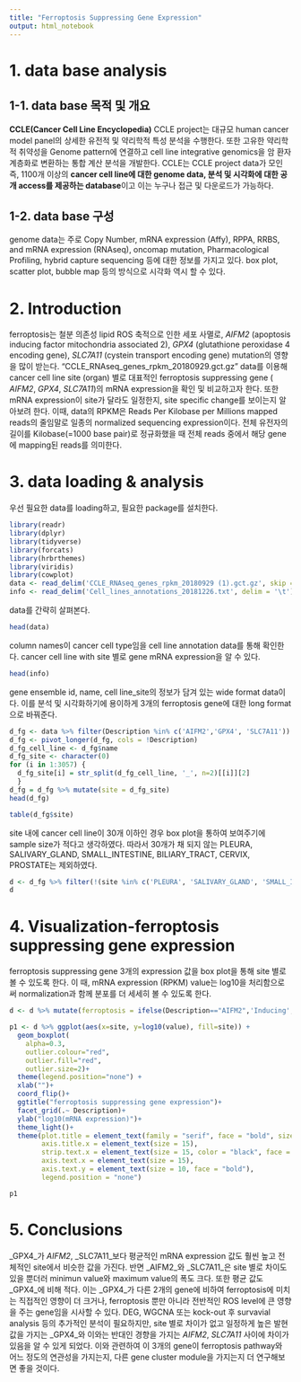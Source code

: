 ```yaml
---
title: "Ferroptosis Suppressing Gene Expression"
output: html_notebook
---
```

# 1. data base analysis
## 1-1. data base 목적 및 개요
**CCLE(Cancer Cell Line Encyclopedia)**
CCLE project는 대규모 human cancer model panel의 상세한 유전적 및 약리학적 특성 분석을 수행한다. 또한   고유한 약리학적 취약성을 Genome pattern에 연결하고 cell line integrative genomics을 암 환자 계층화로 변환하는 통합 계산 분석을 개발한다. CCLE는  CCLE project data가 모인 즉, 1100개 이상의 **cancer cell line에 대한 genome data, 분석 및 시각화에 대한 공개 access를 제공하는 database**이고 이는 누구나 접근 및 다운로드가 가능하다.

## 1-2. data base 구성
genome data는 주로 Copy Number, mRNA expression (Affy), RPPA, RRBS, and mRNA expression (RNAseq), oncomap mutation, Pharmacological Profiling, hybrid  capture sequencing 등에 대한 정보를 가지고 있다. box plot, scatter plot, bubble map 등의 방식으로 시각화 역시 할 수 있다. 

# 2. Introduction
ferroptosis는 철분 의존성 lipid ROS 축적으로 인한 세포 사멸로, _AIFM2_ (apoptosis inducing factor mitochondria associated 2), _GPX4_ (glutathione peroxidase 4 encoding gene), _SLC7A11_ (cystein transport encoding gene) mutation의 영향을 많이 받는다. "CCLE_RNAseq_genes_rpkm_20180929.gct.gz" data를 이용해 cancer cell line site (organ) 별로 대표적인 ferroptosis suppressing gene ( _AIFM2_, _GPX4_, _SLC7A11_)의 mRNA expression을 확인 및 비교하고자 한다. 또한 mRNA expression이 site가 달라도 일정한지, site specific change를 보이는지 알아보려 한다. 
이때, data의 RPKM은 Reads Per Kilobase per Millions mapped reads의 줄임말로 일종의 normalized sequencing expression이다. 전체 유전자의 길이를 Kilobase(=1000 base pair)로 정규화했을 때 전체 reads 중에서 해당 gene에 mapping된 reads를 의미한다. 

# 3. data loading & analysis
우선 필요한 data를 loading하고, 필요한 package를 설치한다.
```r
library(readr)
library(dplyr)
library(tidyverse)
library(forcats)
library(hrbrthemes)
library(viridis)
library(cowplot)
data <- read_delim('CCLE_RNAseq_genes_rpkm_20180929 (1).gct.gz', skip = 2, delim = '\t')
info <- read_delim('Cell_lines_annotations_20181226.txt', delim = '\t')
```
data를 간략히 살펴본다.
```r
head(data)
```
column names이 cancer cell type임을 cell line annotation data를 통해 확인한다. cancer cell line with site 별로 gene mRNA expression을 알 수 있다.
```r
head(info)
```
gene ensemble id, name, cell line_site의 정보가 담겨 있는 wide format data이다. 
이를 분석 및 시각화하기에 용이하게 3개의 ferroptosis gene에 대한 long format으로 바꿔준다. 
```r
d_fg <- data %>% filter(Description %in% c('AIFM2','GPX4', 'SLC7A11')) %>% select(!Name)
d_fg <- pivot_longer(d_fg, cols = !Description)
d_fg_cell_line <- d_fg$name
d_fg_site <- character(0)
for (i in 1:3057) {
  d_fg_site[i] = str_split(d_fg_cell_line, '_', n=2)[[i]][2]
  }
d_fg = d_fg %>% mutate(site = d_fg_site)
head(d_fg)
```
```r
table(d_fg$site)
```

site 내에 cancer cell line이 30개 이하인 경우 box plot을 통하여 보여주기에 sample size가 적다고 생각하였다. 따라서 30개가 채 되지 않는 PLEURA, SALIVARY_GLAND, SMALL_INTESTINE, BILIARY_TRACT, CERVIX, PROSTATE는 제외하였다.    
```r
d <- d_fg %>% filter(!(site %in% c('PLEURA', 'SALIVARY_GLAND', 'SMALL_INTESTINE', 'BILIARY_TRACT', 'CERVIX', 'PROSTATE')))
d
```
# 4. Visualization-ferroptosis suppressing gene expression
ferroptosis suppressing gene 3개의 expression 값을 box plot을 통해 site 별로 볼 수 있도록 한다.
이 때, mRNA expression (RPKM) value는 log10을 처리함으로써 normalization과 함께 분포를 더 세세히 볼  수 있도록 한다. 
```r
d <- d %>% mutate(ferroptosis = ifelse(Description=="AIFM2",'Inducing', 'Suppressing'))

p1 <- d %>% ggplot(aes(x=site, y=log10(value), fill=site)) + 
  geom_boxplot(
    alpha=0.3,
    outlier.colour="red",
    outlier.fill="red",
    outlier.size=2)+
  theme(legend.position="none") +
  xlab("")+
  coord_flip()+
  ggtitle("ferroptosis suppressing gene expression")+
  facet_grid(.~ Description)+
  ylab("log10(mRNA expression)")+
  theme_light()+
  theme(plot.title = element_text(family = "serif", face = "bold", size = 25),
        axis.title.x = element_text(size = 15),
        strip.text.x = element_text(size = 15, color = "black", face = "bold"),
        axis.text.x = element_text(size = 15),
        axis.text.y = element_text(size = 10, face = "bold"),
        legend.position = "none")

p1
```
# 5. Conclusions
_GPX4_가 _AIFM2_, _SLC7A11_보다 평균적인 mRNA expression 값도 훨씬 높고 전체적인 site에서 비슷한 값을 가진다. 반면 _AIFM2_와 _SLC7A11_은 site 별로 차이도 있을 뿐더러 minimun value와 maximum value의 폭도 크다. 또한 평균 값도 _GPX4_에 비해 적다. 
이는 _GPX4_가 다른 2개의 gene에 비하여 ferroptosis에 미치는 직접적인 영향이 더 크거나, ferroptosis 뿐만 아니라 전반적인 ROS level에 큰 영향을 주는 gene임을 시사할 수 있다.
DEG, WGCNA 또는 kock-out 후 survavial analysis 등의 추가적인 분석이 필요하지만, site 별로 차이가 없고 일정하게 높은 발현값을 가지는 _GPX4_와 이와는 반대인 경향을 가지는 _AIFM2_, _SLC7A11_ 사이에 차이가 있음을 알 수 있게 되었다. 이와 관련하여 이 3개의 gene이 ferroptosis pathway와 어느 정도의  연관성을 가지는지, 다른 gene cluster module을 가지는지 더 연구해보면 좋을 것이다. 








